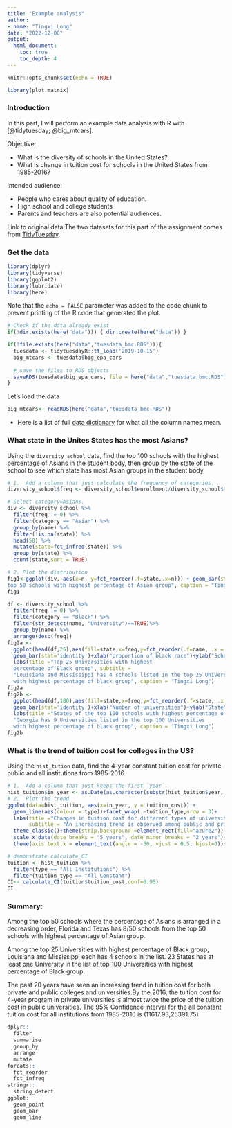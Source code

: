 ```yaml
---
title: "Example analysis"
author: 
- name: "Tingxi Long" 
date: "2022-12-08"
output: 
  html_document:
    toc: true
    toc_depth: 4
---
```


```r
knitr::opts_chunk$set(echo = TRUE)
```


```r
library(plot.matrix)
```

### Introduction

In this part, I will perform an example data analysis with R with [@tidytuesday; @big_mtcars]. 

Objective: 

-   What is the diversity of schools in the United States? 
-   What is change in tuition cost for schools in the United States from 1985-2016?

Intended audience:

-   People who cares about quality of education. 
-   High school and college students
-   Parents and teachers are also potential audiences.

Link to original data:The two datasets for this part of the assignment comes from  [TidyTuesday](https://github.com/rfordatascience/tidytuesday/tree/master/data/2019/2019-10-15).

### Get the data

```r
library(dplyr)
library(tidyverse)
library(ggplot2)
library(lubridate)
library(here)
```

::: {.callout-note}
Note that the `echo = FALSE` parameter was added to the code chunk to prevent printing of the R code that generated the plot.
:::

```r
# Check if the data already exist
if(!dir.exists(here("data"))) { dir.create(here("data")) }

if(!file.exists(here("data","tuesdata_bmc.RDS"))){
  tuesdata <- tidytuesdayR::tt_load('2019-10-15')
  big_mtcars <- tuesdata$big_epa_cars
  
  # save the files to RDS objects
  saveRDS(tuesdata$big_epa_cars, file = here("data","tuesdata_bmc.RDS"))
}
```

Let's load the data
```r
big_mtcars<- readRDS(here("data","tuesdata_bmc.RDS"))
```

-   Here is a list of full [data dictionary](https://www.fueleconomy.gov/feg/ws/index.shtml#fuelType1) for what all the column names mean. 

### What state in the Unites States has the most Asians?

Using the `diversity_school` data, find the top 100 schools with the highest percentage of Asians in the student body, then group by the state of the school to see which state has most Asian groups in the student body.

```r
# 1.  Add a column that just calculate the frequency of categories.
diversity_school$freq <- diversity_school$enrollment/diversity_school$total_enrollment

# Select category=Asians.
div <- diversity_school %>% 
  filter(freq != 0) %>%
  filter(category == "Asian") %>%
  group_by(name) %>%
  filter(!is.na(state)) %>%
  head(50) %>%
  mutate(state=fct_infreq(state)) %>%
  group_by(state) %>%
  count(state,sort = TRUE)
```

```r
# 2. Plot the distribution
fig1<-ggplot(div, aes(x=n, y=fct_reorder(.f=state,.x=n))) + geom_bar(stat='identity')+theme_bw()+ labs(title ="States of the top 50 schools with highest percentage of Asian group", subtitle = "Florida and Texas has 8/50 schools from the 
top 50 schools with highest percentage of Asian group", caption = "Tingxi Long")+ ylab("State")+xlab("Number of schools")
fig1
```

```r
df <- diversity_school %>% 
  filter(freq != 0) %>%
  filter(category == "Black") %>%
  filter(str_detect(name, "University")==TRUE)%>%
  group_by(name) %>%
  arrange(desc(freq)) 
fig2a <-
  ggplot(head(df,25),aes(fill=state,x=freq,y=fct_reorder(.f=name, .x = freq)))+
  geom_bar(stat='identity')+xlab("proportion of black race")+ylab("School name")+
  labs(title ="Top 25 Universities with highest 
  percentage of Black group", subtitle = 
  "Louisiana and Mississippi has 4 schools listed in the top 25 Universities 
  with highest percentage of black group", caption = "Tingxi Long")
fig2a
fig2b <-
  ggplot(head(df,100),aes(fill=state,x=freq,y=fct_reorder(.f=state, .x = freq)))+
  geom_bar(stat='identity')+xlab("Number of universities")+ylab("State")+
  labs(title ="States of the top 100 schools with highest percentage of Black group", subtitle = 
  "Georgia has 9 Universities listed in the top 100 Universities 
  with highest percentage of black group", caption = "Tingxi Long")
fig2b
```


### What is the trend of tuition cost for colleges in the US?

Using the `hist_tution` data, find the 4-year constant tuition cost for private, public and all institutions from 1985-2016.

```r
# 1.  Add a column that just keeps the first `year`.
hist_tuition$in_year <- as.Date(as.character(substr(hist_tuition$year, 1, 4)), format = "%Y")
# 2.  Plot the trend 
ggplot(data=hist_tuition, aes(x=in_year, y = tuition_cost)) + 
  geom_line(aes(colour = type))+facet_wrap(.~tuition_type,nrow = 3)+
  labs(title ="Changes in tuition cost for different types of universities from 1985", 
       subtitle = "An increasing trend is observed among public and private instituions", caption = "Tingxi Long")+geom_point(aes(colour=type))+
  theme_classic()+theme(strip.background =element_rect(fill="azure2"))+
  scale_x_date(date_breaks = "5 years", date_minor_breaks = "2 years")+
  theme(axis.text.x = element_text(angle = -30, vjust = 0.5, hjust=0))+ylab("Cost of tuition (US dollor)")+xlab("Year")
```
```r
# demonstrate calculate_CI
tuition <- hist_tuition %>% 
  filter(type == "All Institutions") %>%
  filter(tuition_type == "All Constant")
CI<- calculate_CI(tuition$tuition_cost,conf=0.95)
CI
```

### Summary:

Among the top 50 schools where the percentage of Asians is arranged in a decreasing order, Florida and Texas has 8/50 schools from the top 50 schools with highest percentage of Asian group.

Among the top 25 Universities with highest percentage of Black group, Louisiana and Mississippi each has 4 schools in the list. 23 States has at least one University in the list of top 100 Universities with highest percentage of Black group.

The past 20 years have seen an increasing trend in tuition cost for both private and public colleges and universities.By the 2016, the tuition cost for 4-year program in private universities is almost twice the price of the tuition cost in public universities. The 95% Confidence interval for the all constant tuition cost for all institutions from 1985-2016 is (11617.93,25391.75)


``` .r
dplyr::
  filter
  summarise
  group_by
  arrange
  mutate
forcats::
  fct_reorder
  fct_infreq
stringr::
  string_detect
ggplot:
  geom_point
  geom_bar
  geom_line
```


